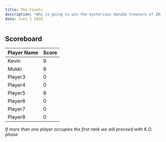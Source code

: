 ```yaml
---
title: The Finals
description: "Who is going to win the mysterious danube treasure of 2024? Stay until 00:00 to find out."
date: Juni 1 2024
---
```



## Scoreboard

| **Player Name** | **Score**                                                               |
| ------ | ------------------------------------------------------------------------- |
| Kevin   | 9|
| Mukki  | 8 |
| Player3   | 0 |
| Player4   | 0 |
| Player5   | 8 |
| Player6   | 0 |
| Player7   | 0 |
| Player8   | 0 |



*If more than one player occupies the first rank we will proceed with K.O. phase*

